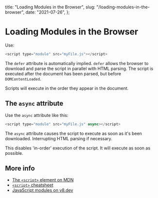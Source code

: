   title: "Loading Modules in the Browser",
  slug: "/loading-modules-in-the-browser",
  date: "2021-07-26",
};

# Loading Modules in the Browser

Use:

```js
<script type="module" src="myFile.js"></script>
```

The `defer` attribute is automatically implied. `defer` allows the browser to download and parse the script in parallel with HTML parsing. The script is executed after the document has been parsed, but before `DOMContentLoaded`.

Scripts will execute in the order they appear in the document.

## The `async` attribute

Use the `async` attribute like this:

```js
<script type="module" src="myFile.js" async></script>
```

The `async` attribute causes the script to execute as soon as it's been downloaded. Interrupting HTML parsing if necessary.

This disables 'in-order' execution of the script. It will execute as soon as possible.

## More info

- [The `<script>` element on MDN](https://developer.mozilla.org/en-US/docs/Web/HTML/Element/script)
- [`<script>` cheatsheet](https://gist.github.com/jakub-g/385ee6b41085303a53ad92c7c8afd7a6)
- [JavaScript modules on v8.dev](https://v8.dev/features/modules#module-vs-script)
